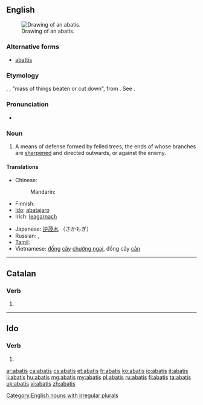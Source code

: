 ==English==
{{wikisource1911Enc|Abatis}}{{wikipedia}}
[[Image:Abatis (PSF).png|thumb|right|Drawing of an abatis.]]

===Alternative forms===
* [[abattis]]

===Etymology===
{{etyl|fr}} {{term|lang=fr|abatis}}, {{term|lang=fr|abattis}}, <span class='mention-gloss-double-quote'>"</span>mass of things beaten or cut down<span class='mention-gloss-double-quote'>"</span>, from {{term|abattre}}. See {{term|abate}}.

===Pronunciation===
* {{IPA|/æbətiː/|lang=en}}

===Noun===
{{en-noun|pl=abatis|pl2=abatises}}

# A means of defense formed by felled trees, the ends of whose branches are [[sharpened]] and directed outwards, or against the enemy.

====Translations====
{{trans-top|means of defense}}
* Chinese:
*: Mandarin: {{t|zh|鹿砦|tr=lùzhài|sc=Hani}}
* Finnish: {{t|fi|rytövarustus}}
* [[Ido]]: [[abatajaro]]
* Irish: [[leagarnach]]
{{trans-mid}}
* Japanese: [[逆茂木]] （さかもぎ）
* Russian: {{t|ru|засечный|alt=засечная}} {{t|ru|черта|f}}, {{t|ru|засека|f}}
* [[Tamil]]: {{t|ta|மரக்கிளை அரண்|tr=ma rak kee lai aran|sc=Taml}}
* Vietnamese: [[đống]] [[cây]] [[chướng ngại]], đống cây [[cản]]
{{trans-bottom}}

[[Category:English nouns with irregular plurals]]

----

==Catalan==

===Verb===
{{head|ca|verb form}}

# {{ca-verb form of|p=2|n=sg|t=pres|m=sub|abatre}}

----

==Ido==

===Verb===
{{io-verb form}}

# {{io-form of|abat}}

[[ar:abatis]]
[[ca:abatis]]
[[cs:abatis]]
[[et:abatis]]
[[fr:abatis]]
[[ko:abatis]]
[[io:abatis]]
[[it:abatis]]
[[li:abatis]]
[[hu:abatis]]
[[mg:abatis]]
[[my:abatis]]
[[pl:abatis]]
[[ru:abatis]]
[[fi:abatis]]
[[ta:abatis]]
[[uk:abatis]]
[[vi:abatis]]
[[zh:abatis]]